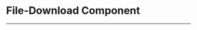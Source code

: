 


<Meta
  title="Component/FileDownloadComponent/FileDownloadComponentDocs"
  component={FileDownloadComponent}
/>

# File-Download Component

---

